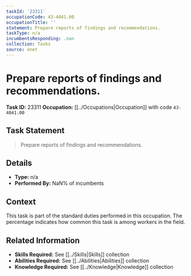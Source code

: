```yaml
---
taskId: '23311'
occupationCode: 43-4041.00
occupationTitle: ''
statement: Prepare reports of findings and recommendations.
taskType: n/a
incumbentsResponding: .nan
collection: Tasks
source: onet
---
```

# Prepare reports of findings and recommendations.

**Task ID:** 23311
**Occupation:** [[../Occupations|Occupation]] with code `43-4041.00`

## Task Statement

> Prepare reports of findings and recommendations.

## Details

- **Type:** n/a
- **Performed By:** NaN% of incumbents

## Context

This task is part of the standard duties performed in this occupation. The percentage indicates how common this task is among workers in the field.

## Related Information

- **Skills Required:** See [[../Skills|Skills]] collection
- **Abilities Required:** See [[../Abilities|Abilities]] collection
- **Knowledge Required:** See [[../Knowledge|Knowledge]] collection
